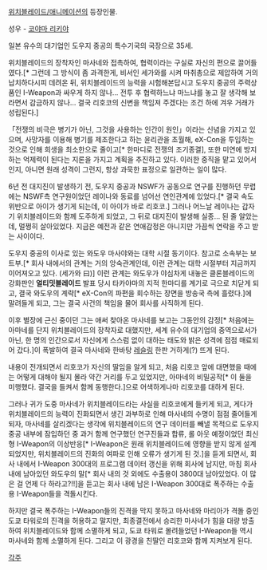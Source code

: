 [[위치블레이드/애니메이션]]의 등장인물.

성우 - [[코야마 리키야]]

일본 유수의 대기업인 도우지 중공의 특수기국의 국장으로 35세.
 
위치블레이드의 장착자인 마사네와 접촉하여, 협력이라는 구실로 자신의 편으로 끌어들였다.[* 그런데 그 방식이 좀 과격한게, 비서인 세가와를 시켜 마취총으로 제압하여 거의 납치하다시피 데려온 뒤, 위치블레이드의 능력을 시험해본답시고 도우지 중공의 주력상품인 I-Weapon과 싸우게 하지 않나... 전투 후 협력하느냐 마느냐를 놓고 잘 생각해 보라면서 감금하지 않나... 결국 리호코의 신변을 책임져 주겠다는 조건 하에 겨우 거래가 성립된다.]

「전쟁의 비극은 병기가 아닌, 그것을 사용하는 인간이 원인」이라는 신념을 가지고 있으며, 사망자를 이용해 병기를 제조한다고 하는 윤리관을 초월해, eX-Con을 투입하는 것으로 인해 희생을 최소한으로 줄이고[* 한마디로 전쟁의 조기종결], 또한 미연에 방지하는 억제력이 된다는 지론을 가지고 계획을 추진하고 있다. 이러한 중직을 맡고 있어서인지, 아니면 원래 성격이 그런지, 항상 과묵한 표정으로 일관하는 일이 많다.

6년 전 대지진이 발생하기 전, 도우지 중공과 NSWF가 공동으로 연구를 진행하던 무렵에는 NSWF측 연구원이었던 레이나와 동료를 넘어선 연인관계에 있었다.[* 결국 속도위반으로 아이가 생기게 되는데, 이 아이가 바로 리호코.] 그러나 어느날 레이나는 갑자기 위치블레이드와 함께 도주하게 되었고, 그 뒤로 대지진이 발생해 실종... 된 줄 알았는데, 멀쩡히 살아있었다. 지금은 예전과 같은 연애감정은 아니지만 가끔씩 연락을 주고 받는 사이이다.

도우지 중공의 이사로 있는 와도우 마사야와는 대학 시절 동기이다. 참고로 소속부는 보트부.[* 회사 내에서의 관계는 거의 앙숙관계인데, 이런 관계는 대학 시절부터 지금까지 이어져오고 있다. (세가와 曰)] 이런 관계는 와도우가 야심차게 내놓은 클론블레이드의 강화판인 '''얼티밋블레이드''' 발표 당시 타카야마의 지적 한마디를 계기로 극으로 치닫게 되고, 결국 와도우의 계략[* eX-Con의 파편을 회수하는 장면을 방송국 측에 흘렸다.]에 말려들게 되고, 그는 결국 사건의 책임을 물어 회사를 사직하게 된다.

이후 별장에 근신 중이던 그는 애써 찾아온 마사네를 보고는 그동안의 감정[* 처음에는 아마네를 단지 위치블레이드의 장착자로 대했지만, 세계 유수의 대기업의 중역으로서가 아닌, 한 명의 인간으로서 자신에게 스스럼 없이 대하는 태도와 밝은 성격에 점점 매료되어 갔다.]이 폭발하여 결국 마사네와 한바탕 [[레슬링]] 한판 거하게(?) 뜨게 된다.

내용이 전개되면서 리호코가 자신의 딸임을 알게 되고, 처음 리호코 앞에 대면했을 때에는 어떻게 대해야 될지 몰라 약간 거리를 두고 있었지만, 아마네의 비밀공작[* 이 둘을 미행했다. 결국을 들켜서 함께 동행한다.]으로 어색하게나마 리호코를 대하게 된다.

그러나 귀가 도중 마사네가 위치블레이드라는 사실을 리호코에게 들키게 되고, 게다가 위치블레이드의 능력이 진화되면서 생긴 과부하로 인해 마사네의 수명이 점점 줄어들게 되자, 마사네를 살리겠다는 생각에 위치블레이드의 연구 데이터를 빼낼 목적으로 도우지 중공 내부에 잠입하던 중 과거 함께 연구했던 연구진들과 합류, 롤 아웃 예정이었던 최신형 I-Weapon의 이상반응[* I-Weapon은 원래 위치블레이드에 영향을 받지 않게 설계되었지만, 위치블레이드의 진화의 여파로 인해 오류가 생기게 된 것.]을 듣게 되면서, 회사 내에서 I-Weapon 300대의 프로그램 데이터 갱신을 위해 회사에 남지만, 마침 회사 내에 남아있던 와도우의 말[* 회사 내의 것 외에도 수출용이 3800대 남아있었다. 이 많은 걸 언제 다 하라고?!!]을 듣고는 회사 내에 남은 I-Weapon 300대로 폭주하는 수출용 I-Weapon들을 격돌시킨다.

하지만 결국 폭주하는 I-Weapon들의 진격을 막지 못하고 마사네와 마리아가 격돌 중인 도쿄 타워로의 진격을 허용하고 말지만, 최종결전에서 승리한 마사네가 힘을 대량 방출하여 위치블레이드와 함께 소멸하게 되고, 도쿄 타워로 몰려들었던 I-Weapon들 역시 마사네와 함께 소멸하게 된다. 그리고 이 광경을 친딸인 리호코와 함께 지켜보게 된다.  
 
[[각주]]
